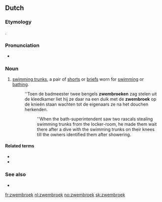 ==Dutch==

===Etymology===
{{compound|zwemmen|broek|lang=nl|gloss1=to swim|gloss2=trousers/pants}}.

===Pronunciation===
* {{audio|Nl-zwembroek.ogg|Audio|lang=nl}}

===Noun===
{{nl-noun|m|g2=f|-en|zwembroekje}}

# [[swimming trunks]], a pair of [[shorts]] or [[briefs]] worn for [[swimming]] or [[bathing]].
#: ''Toen de badmeester twee bengels '''zwembroeken''' zag stelen uit de kleedkamer liet hij ze daar na een duik met de '''zwembroek''' op de knieën staan wachten tot de eigenaars ze na het douchen herkenden.
#:: ''When the bath-superintendent saw two rascals stealing swimming trunks from the locker-room, he made them wait there after a dive with the swimming trunks on their knees till the owners identified them after showering.

====Related terms====
* {{l|nl|zwemvest}}
* {{l|nl|onderbroek}}

===See also===
* {{l|nl|badpak}}

[[fr:zwembroek]]
[[nl:zwembroek]]
[[no:zwembroek]]
[[sk:zwembroek]]